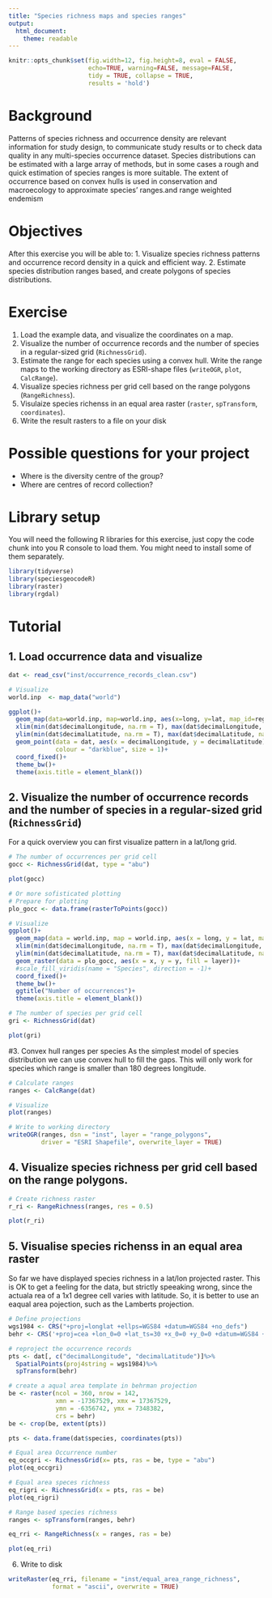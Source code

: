 ```yaml
---
title: "Species richness maps and species ranges"
output: 
  html_document:
    theme: readable
---
```


```r
knitr::opts_chunk$set(fig.width=12, fig.height=8, eval = FALSE,
                      echo=TRUE, warning=FALSE, message=FALSE,
                      tidy = TRUE, collapse = TRUE,
                      results = 'hold')
```

# Background
Patterns of species richness and occurrence density are relevant information for study design, to communicate study results or to check data quality in any multi-species occurrence dataset. Species distributions can be estimated with a large array of methods, but in some cases a rough and quick estimation of species ranges is more suitable. The extent of occurrence based on convex hulls is used in conservation and macroecology to approximate species' ranges.and range weighted endemism

# Objectives
After this exercise you will be able to:
1. Visualize species richness patterns and occurrence record density in a quick and efficient way.
2. Estimate species distribution ranges based, and create polygons of species distributions.

# Exercise
1. Load the example data, and visualize the coordinates on a map.
2. Visualize the number of occurrence records and the number of species in a regular-sized grid (`RichnessGrid`).
3. Estimate the range for each species using a convex hull. Write the range maps to the working directory as ESRI-shape files (`writeOGR`, `plot`, `CalcRange`).
4. Visualize species richness per grid cell based on the range polygons (`RangeRichness`).
5. Visulaize species richenss in an equal area raster (`raster`, `spTransform`, `coordinates`).
6. Write the result rasters to a file on your disk

# Possible questions for your project
* Where is the diversity centre of the group?
* Where are centres of record collection?

# Library setup
You will need the following R libraries for this exercise, just copy the code chunk into you R console to load them. You might need to install some of them separately.

```r
library(tidyverse)
library(speciesgeocodeR)
library(raster)
library(rgdal)
```

# Tutorial

## 1. Load occurrence data and visualize
```r
dat <- read_csv("inst/occurrence_records_clean.csv")

# Visualize
world.inp  <- map_data("world")

ggplot()+
  geom_map(data=world.inp, map=world.inp, aes(x=long, y=lat, map_id=region), fill = "grey80")+
  xlim(min(dat$decimalLongitude, na.rm = T), max(dat$decimalLongitude, na.rm = T))+
  ylim(min(dat$decimalLatitude, na.rm = T), max(dat$decimalLatitude, na.rm = T))+
  geom_point(data = dat, aes(x = decimalLongitude, y = decimalLatitude),
             colour = "darkblue", size = 1)+
  coord_fixed()+
  theme_bw()+
  theme(axis.title = element_blank())
```

## 2. Visualize the number of occurrence records and the number of species in a regular-sized grid (`RichnessGrid`)
For a quick overview you can first visualize pattern in a lat/long grid.

```r
# The number of occurrences per grid cell
gocc <- RichnessGrid(dat, type = "abu")

plot(gocc)

# Or more sofisticated plotting
# Prepare for plotting
plo_gocc <- data.frame(rasterToPoints(gocc))

# Visualize
ggplot()+
  geom_map(data = world.inp, map = world.inp, aes(x = long, y = lat, map_id = region), fill = "grey80")+
  xlim(min(dat$decimalLongitude, na.rm = T), max(dat$decimalLongitude, na.rm = T))+
  ylim(min(dat$decimalLatitude, na.rm = T), max(dat$decimalLatitude, na.rm = T))+
  geom_raster(data = plo_gocc, aes(x = x, y = y, fill = layer))+
  #scale_fill_viridis(name = "Species", direction = -1)+
  coord_fixed()+
  theme_bw()+
  ggtitle("Number of occurrences")+
  theme(axis.title = element_blank())

# The number of species per grid cell
gri <- RichnessGrid(dat)

plot(gri)
```


#3. Convex hull ranges per species
As the simplest model of species distribution we can use convex hull to fill the gaps. This will only work for species which range is smaller than 180 degrees longitude.

```r
# Calculate ranges
ranges <- CalcRange(dat)

# Visualize
plot(ranges)

# Write to working directory
writeOGR(ranges, dsn = "inst", layer = "range_polygons", 
         driver = "ESRI Shapefile", overwrite_layer = TRUE)

```

## 4. Visualize species richness per grid cell based on the range polygons.

```r
# Create richness raster
r_ri <- RangeRichness(ranges, res = 0.5)

plot(r_ri)
```

## 5. Visualise species richenss in an equal area raster

So far we have displayed species richness in a lat/lon projected raster. This is OK to get a feeling for the data, but strictly speeaking wrong, since the actuala rea of a 1x1 degree cell varies with latitude. So, it is better to use an eaqual area pojection, such as the Lamberts projection.
```r
# Define projections
wgs1984 <- CRS("+proj=longlat +ellps=WGS84 +datum=WGS84 +no_defs")
behr <- CRS('+proj=cea +lon_0=0 +lat_ts=30 +x_0=0 +y_0=0 +datum=WGS84 +ellps=WGS84 +units=m +no_defs')

# reproject the occurrence records
pts <- dat[, c("decimalLongitude", "decimalLatitude")]%>%
  SpatialPoints(proj4string = wgs1984)%>%
  spTransform(behr)

# create a aqual area template in behrman projection
be <- raster(ncol = 360, nrow = 142, 
             xmn = -17367529, xmx = 17367529, 
             ymn = -6356742, ymx = 7348382,
             crs = behr)
be <- crop(be, extent(pts))

pts <- data.frame(dat$species, coordinates(pts))

# Equal area Occurrence number
eq_occgri <- RichnessGrid(x= pts, ras = be, type = "abu")
plot(eq_occgri)

# Equal area speces richness
eq_rigri <- RichnessGrid(x = pts, ras = be)
plot(eq_rigri)

# Range based species richness
ranges <- spTransform(ranges, behr)

eq_rri <- RangeRichness(x = ranges, ras = be)

plot(eq_rri)
```


6. Write to disk
```r
writeRaster(eq_rri, filename = "inst/equal_area_range_richness", 
            format = "ascii", overwrite = TRUE)
```

